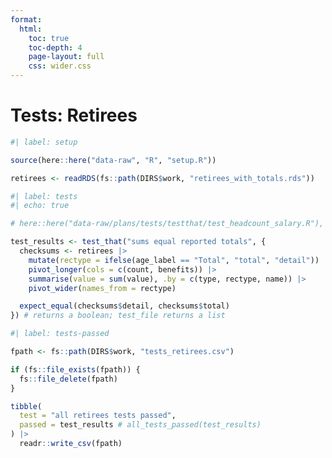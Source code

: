 ```yaml
---
format:
  html:
    toc: true
    toc-depth: 4
    page-layout: full
    css: wider.css
---    
```


# Tests: Retirees


```r
#| label: setup

source(here::here("data-raw", "R", "setup.R"))

```

```r

retirees <- readRDS(fs::path(DIRS$work, "retirees_with_totals.rds"))

```


```r
#| label: tests
#| echo: true

# here::here("data-raw/plans/tests/testthat/test_headcount_salary.R"),

test_results <- test_that("sums equal reported totals", {
  checksums <- retirees |>
    mutate(rectype = ifelse(age_label == "Total", "total", "detail")) |>
    pivot_longer(cols = c(count, benefits)) |>
    summarise(value = sum(value), .by = c(type, rectype, name)) |>
    pivot_wider(names_from = rectype)

  expect_equal(checksums$detail, checksums$total)
}) # returns a boolean; test_file returns a list

```


```r
#| label: tests-passed

fpath <- fs::path(DIRS$work, "tests_retirees.csv")

if (fs::file_exists(fpath)) {
  fs::file_delete(fpath)
}

tibble(
  test = "all retirees tests passed",
  passed = test_results # all_tests_passed(test_results)
) |>
  readr::write_csv(fpath)

```